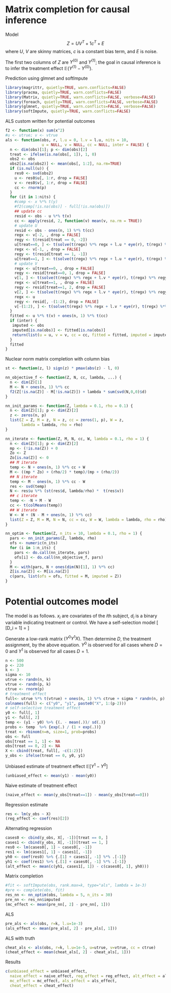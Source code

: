 Matrix completion for causal inference
========================================================

Model
$$
Z = UV^T + 1 c^T + E
$$
where $U$, $V$ are skinny matrices, $c$ is a constant bias term, and $E$ is noise.

The first two columns of $Z$ are $Y^{(0)}$ and $Y^{(1)}$; the goal in causal inference is to infer the treatment effect $\mathbb{E}(Y^{(1)} - Y^{(0)})$.

Prediction using glmnet and softImpute
```r
library(magrittr, quietly=TRUE, warn.conflicts=FALSE)
library(pracma, quietly=TRUE, warn.conflicts=FALSE)
library(Matrix, quietly=TRUE, warn.conflicts=FALSE, verbose=FALSE)
library(foreach, quietly=TRUE, warn.conflicts=FALSE, verbose=FALSE)
library(glmnet, quietly=TRUE, warn.conflicts=FALSE, verbose=FALSE)
library(softImpute, quietly=TRUE, warn.conflicts=FALSE)
```

ALS custom written for potential outcomes
```r
f2 <- function(x) sum(x^2)
#u <- utrue; v <- vtrue
als <- function(obs, r, l.u = 0, l.v = l.u, nits = 10,
                u = NULL, v = NULL, cc = NULL, inter = FALSE) {
  n <- dim(obs)[1]; p <- dim(obs)[2]
  treat <- ifelse(is.na(obs[, 1]), 1, 0)
  obs2 <- obs
  obs2[is.na(obs2)] <- mean(obs[, 1:2], na.rm=TRUE)
  if (is.null(u)) {
    res0 <- svd(obs2)
    u <- res0$u[, 1:r, drop = FALSE]
    v <- res0$v[, 1:r, drop = FALSE]    
    cc <- rnorm(p)
  }
  for (it in 1:nits) {
    #comp <- x %*% t(y)
    #f2(comp[!is.na(obs)] - full[!is.na(obs)])
    ## update cc
    resid <- obs - u %*% t(v)
    cc <- apply(resid, 2, function(v) mean(v, na.rm = TRUE))
    # update U
    resid <- obs - ones(n, 1) %*% t(cc)
    regx <- v[-2, , drop = FALSE]
    regy <- t(resid[treat == 0, -2])
    u[treat==0, ] <- t(solve(t(regx) %*% regx + l.u * eye(r), t(regx) %*% regy))
    regx <- v[-1, , drop = FALSE]
    regy <- t(resid[treat == 1, -1])
    u[treat==1, ] <- t(solve(t(regx) %*% regx + l.u * eye(r), t(regx) %*% regy))
    # update V
    regx <- u[treat==0, , drop = FALSE]
    regy <- resid[treat==0, 1, drop = FALSE]
    v[1, ] <- t(solve(t(regx) %*% regx + l.v * eye(r), t(regx) %*% regy))
    regx <- u[treat==1, , drop = FALSE]
    regy <- resid[treat==1, 2, drop = FALSE]
    v[2, ] <- t(solve(t(regx) %*% regx + l.v * eye(r), t(regx) %*% regy))
    regx <- u
    regy <- resid[, -(1:2), drop = FALSE]
    v[-(1:2), ] <- t(solve(t(regx) %*% regx + l.v * eye(r), t(regx) %*% regy))
  }
  fitted <- u %*% t(v) + ones(n, 1) %*% t(cc)
  if (inter) {
   imputed <- obs
   imputed[is.na(obs)] <- fitted[is.na(obs)]
   return(list(u = u, v = v, cc = cc, fitted = fitted, imputed = imputed)) 
  }
  fitted
}
```

Nuclear norm matrix completion with column bias
```r
st <- function(z, l) sign(z) * pmax(abs(z) - l, 0)

nn_objective_f <- function(Z, N, cc, lambda, ...) {
  n <- dim(Z)[1]
  M <- N + ones(n, 1) %*% cc
  f2(Z[!is.na(Z)] - M[!is.na(Z)]) + lambda * sum(svd(N,0,0)$d)
}

nn_init_params <- function(Z, lambda = 0.1, rho = 0.1) {
  n <- dim(Z)[1]; p <- dim(Z)[2]
  z <- zeros(n, p)
  list(Z = Z, M = z, N = z, cc = zeros(1, p), W = z,
       lambda = lambda, rho = rho)  
}

nn_iterate <- function(Z, M, N, cc, W, lambda = 0.1, rho = 1) {
  n <- dim(Z)[1]; p <- dim(Z)[2]
  mp <- (!is.na(Z)) + 0
  Zo <- Z
  Zo[is.na(Z)] <- 0
  ## M iterate
  temp <- N + ones(n, 1) %*% cc + W
  M <- ((mp * Zo) + (rho/2) * temp)/(mp + (rho/2))
  ## N iterate
  temp <- M - ones(n, 1) %*% cc - W
  res <- svd(temp)
  N <- res$u %*% (st(res$d, lambda/rho) *  t(res$v))
  ## c iterate
  temp <- -N + M - W
  cc <- t(colMeans(temp))
  ## W iterate
  W <- W + (N - M + ones(n, 1) %*% cc)
  list(Z = Z, M = M, N = N, cc = cc, W = W, lambda = lambda, rho = rho)
}

nn_optim <- function(Z, n_its = 10, lambda = 0.1, rho = 1) {
  pars <- nn_init_params(Z, lambda, rho)
  ofs <- numeric(n_its)
  for (i in 1:n_its) {
    pars <- do.call(nn_iterate, pars)
    ofs[i] <- do.call(nn_objective_f, pars)
  }
  M <- with(pars, N + ones(dim(N)[1], 1) %*% cc)
  Z[is.na(Z)] <- M[is.na(Z)]
  c(pars, list(ofs = ofs, fitted = M, imputed = Z))
}
```

# Potential outcomes model

The model is as follows.  $x_i$ are covariates of the $i$th subject, $d_i$ is a binary variable indicating treatment or control. We have a self-selection model
\[
\text{Pr}[D_i = 1] = \frac{e^{\beta (y^1_i - y^0_i)}}{1 + e^{\beta (y^1_i - y^0_i)}}
\]

Generate a low-rank matrix $(Y^0 Y^1 X)$.  Then determine $D$, the treatment assignment, by the above equation.  $Y^0$ is observed for all cases where $D = 0$ and $Y^1$ is observed for all cases $D = 1$.

```r
n <- 500
p <- 220
k <- 3
sigma <- 10
utrue <- randn(n, k)
vtrue <- randn(p, k)
ctrue <- rnorm(p)
# treatment effect
full<- utrue %*% t(vtrue) + ones(n, 1) %*% ctrue + sigma * randn(n, p)
colnames(full) <- c("y0", "y1", paste0("X", 1:(p-2)))
# self-selective treatment effect
y0 <- full[, 1]
y1 <- full[, 2]
temp <- (y1 - y0) %>% {(. - mean(.))/ sd(.)}
probs <- temp  %>% {exp(.) / (1 + exp(.))}
treat <- rbinom(n=n, size=1, prob=probs)
obs <- full
obs[treat == 1, 1] <- NA
obs[treat == 0, 2] <- NA
X <- cbind(treat, full[, -c(1:2)])
y_obs <- ifelse(treat == 0, y0, y1)
```

Unbiased estimate of treatment effect $\mathbb{E}[Y^1 - Y^0]$
```r
(unbiased_effect <- mean(y1) - mean(y0))
```

Naive estimate of treatment effect
```r
(naive_effect <- mean(y_obs[treat==1]) - mean(y_obs[treat==0]))
```

Regression estimate
```r
res <- lm(y_obs ~ X)
(reg_effect <- coef(res)[2])
```

Alternating regression
```r
cases0 <- cbind(y_obs, X[, -1])[treat == 0, ]
cases1 <- cbind(y_obs, X[, -1])[treat == 1, ]
res0 <- lm(cases0[, 1] ~ cases0[, -1])
res1 <- lm(cases1[, 1] ~ cases1[, -1])
yh0 <- coef(res0) %>% {.[1] + cases1[, -1] %*% .[-1]}
yh1 <- coef(res1) %>% {.[1] + cases0[, -1] %*% .[-1]}
(alt_effect <- mean(c(yh1, cases1[, 1]) - c(cases0[, 1], yh0)))
```

Matrix completion
```r
#fit <- softImpute(obs, rank.max=k, type="als", lambda = 1e-3)
#pre <- complete(obs, fit)
res_nn <- nn_optim(obs, lambda = 5, n_its = 30)
pre_nn <- res_nn$imputed
(mc_effect <- mean(pre_nn[, 2] - pre_nn[, 1]))
```

ALS
```r
pre_als <- als(obs, r=k, l.u=1e-3)
(als_effect <- mean(pre_als[, 2] - pre_als[, 1]))
```

ALS with truth
```r
cheat_als <- als(obs, r=k, l.u=1e-5, u=utrue, v=vtrue, cc = ctrue)
(cheat_effect <- mean(cheat_als[, 2] - cheat_als[, 1]))
```

Results
```r
c(unbiased_effect = unbiased_effect,
  naive_effect = naive_effect, reg_effect = reg_effect, alt_effect = alt_effect,
  mc_effect = mc_effect, als_effect = als_effect,
  cheat_effect = cheat_effect)
```
